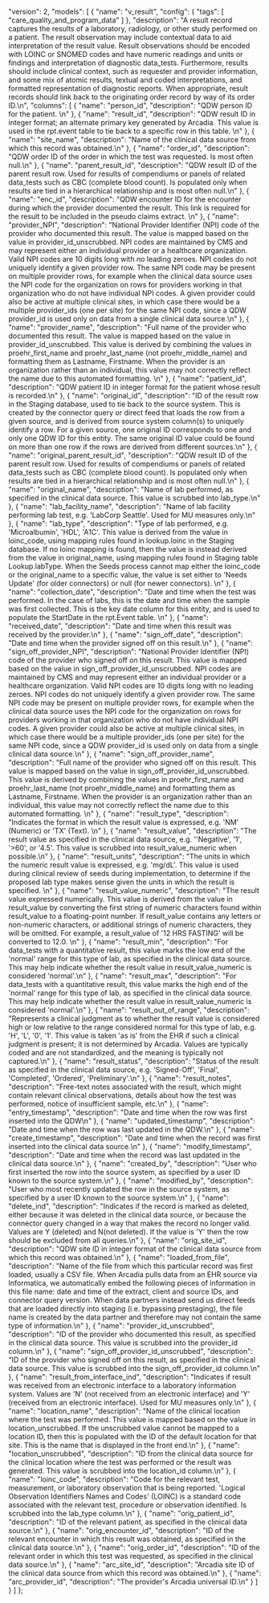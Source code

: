   "version": 2,
  "models": [
    {
      "name": "v_result",
      "config": {
        "tags": [
          "care_quality_and_program_data"
        ]
      },
      "description": "A result record captures the results of a laboratory, radiology, or other study performed on a patient. The result observation may include contextual data to aid interpretation of the result value. Result observations should be encoded with LOINC or SNOMED codes and have numeric readings and units or findings and interpretation of diagnostic data_tests. Furthermore, results should include clinical context, such as requester and provider information, and some mix of atomic results, textual and coded interpretations, and formatted representation of diagnostic reports. When appropriate, result records should link back to the originating order record by way of its order ID.\n",
      "columns": [
        {
          "name": "person_id",
          "description": "QDW person ID for the patient. \n"
        },
        {
          "name": "result_id",
          "description": "QDW result ID in integer format; an alternate primary key generated by Arcadia.  This value is used in the rpt.event table to tie back to a specific row in this table.  \n"
        },
        {
          "name": "site_name",
          "description": "Name of the clinical data source from which this record was obtained.\n"
        },
        {
          "name": "order_id",
          "description": "QDW order ID of the order in which the test was requested.  Is most often null.\n"
        },
        {
          "name": "parent_result_id",
          "description": "QDW result ID of the parent result row.  Used for results of compendiums or panels of related data_tests such as CBC (complete blood count).  Is populated only when results are tied in a hierarchical relationship and is most often null.\n"
        },
        {
          "name": "enc_id",
          "description": "QDW encounter ID for the encounter during which the provider documented the result.  This link is required for the result to be included in the pseudo claims extract. \n"
        },
        {
          "name": "provider_NPI",
          "description": "National Provider Identifier (NPI) code of the provider who documented this result.  The value is mapped based on the value in provider_id_unscrubbed.  NPI codes are maintained by CMS and may represent either an individual provider or a healthcare organization.  Valid NPI codes are 10 digits long with no leading zeroes.  NPI codes do not uniquely identify a given provider row.  The same NPI code may be present on multiple provider rows, for example when the clinical data source uses the NPI code for the organization on rows for providers working in that organization who do not have individual NPI codes.  A given provider could also be active at multiple clinical sites, in which case there would be a multiple provider_ids (one per site) for the same NPI code, since a QDW provider_id is used only on data from a single clinical data source.\n"
        },
        {
          "name": "provider_name",
          "description": "Full name of the provider who documented this result.  The value is mapped based on the value in provider_id_unscrubbed.  This value is derived by combining the values in proehr_first_name and proehr_last_name (not proehr_middle_name) and formatting them as Lastname, Firstname.  When the provider is an organization rather than an individual, this value may not correctly reflect the name due to this automated formatting. \n"
        },
        {
          "name": "patient_id",
          "description": "QDW patient ID in integer format for the patient whose result is recorded.\n"
        },
        {
          "name": "original_id",
          "description": "ID of the result row in the Staging database, used to tie back to the source system.  This is created by the connector query or direct feed that loads the row from a given source, and is derived from source system column(s) to uniquely identify a row. For a given source, one original ID corresponds to one and only one QDW ID for this entity.  The same original ID value could be found on more than one row if the rows are derived from different sources.\n"
        },
        {
          "name": "original_parent_result_id",
          "description": "QDW result ID of the parent result row.  Used for results of compendiums or panels of related data_tests such as CBC (complete blood count).  Is populated only when results are tied in a hierarchical relationship and is most often null.\n"
        },
        {
          "name": "original_name",
          "description": "Name of lab performed, as specified in the clinical data source.  This value is scrubbed into lab_type.\n"
        },
        {
          "name": "lab_facility_name",
          "description": "Name of lab facility performing lab test, e.g. 'LabCorp Seattle'.  Used for MU measures only.\n"
        },
        {
          "name": "lab_type",
          "description": "Type of lab performed, e.g. 'Microalbumin', 'HDL', 'A1C'.  This value is derived from the value in loinc_code, using mapping rules found in lookup.loinc in the Staging database.  If no loinc mapping is found, then the value is instead derived from the value in original_name, using mapping rules found in Staging table Lookup.labType.  When the Seeds process cannot map either the loinc_code or the original_name to a specific value, the value is set either to 'Needs Update' (for older connectors) or null (for newer connectors). \n"
        },
        {
          "name": "collection_date",
          "description": "Date and time when the test was performed.  In the case of labs, this is the date and time when the sample was first collected.  This is the key date column for this entity, and is used to populate the StartDate in the rpt.Event table. \n"
        },
        {
          "name": "received_date",
          "description": "Date and time when this result was received by the provider.\n"
        },
        {
          "name": "sign_off_date",
          "description": "Date and time when the provider signed off on this result.\n"
        },
        {
          "name": "sign_off_provider_NPI",
          "description": "National Provider Identifier (NPI) code of the provider who signed off on this result.  This value is mapped based on the value in sign_off_provider_id_unscrubbed.  NPI codes are maintained by CMS and may represent either an individual provider or a healthcare organization.  Valid NPI codes are 10 digits long with no leading zeroes.  NPI codes do not uniquely identify a given provider row.  The same NPI code may be present on multiple provider rows, for example when the clinical data source uses the NPI code for the organization on rows for providers working in that organization who do not have individual NPI codes.  A given provider could also be active at multiple clinical sites, in which case there would be a multiple provider_ids (one per site) for the same NPI code, since a QDW provider_id is used only on data from a single clinical data source.\n"
        },
        {
          "name": "sign_off_provider_name",
          "description": "Full name of the provider who signed off on this result.  This value is mapped based on the value in sign_off_provider_id_unscrubbed.  This value is derived by combining the values in proehr_first_name and proehr_last_name (not proehr_middle_name) and formatting them as Lastname, Firstname.  When the provider is an organization rather than an individual, this value may not correctly reflect the name due to this automated formatting. \n"
        },
        {
          "name": "result_type",
          "description": "Indicates the format in which the result value is expressed, e.g. 'NM' (Numeric) or 'TX' (Text).  \n"
        },
        {
          "name": "result_value",
          "description": "The result value as specified in the clinical data source, e.g. ''Negative', '1', '>60', or '4.5'.  This value is scrubbed into result_value_numeric when possible.\n"
        },
        {
          "name": "result_units",
          "description": "The units in which the numeric result value is expressed, e.g. 'mg/dL'.  This value is used during clinical review of seeds during implementation, to determine if the proposed lab type makes sense given the units in which the result is specified. \n"
        },
        {
          "name": "result_value_numeric",
          "description": "The result value expressed numerically.  This value is derived from the value in result_value by converting the first string of numeric characters found within result_value to a floating-point number.  If result_value contains any letters or non-numeric characters, or additional strings of numeric characters, they will be omitted.  For example, a result_value of '12 HRS FASTING' will be converted to 12.0.  \n"
        },
        {
          "name": "result_min",
          "description": "For data_tests with a quantitative result, this value marks the low end of the 'normal' range for this type of lab, as specified in the clinical data source.  This may help indicate whether the result value in result_value_numeric is considered 'normal'.\n"
        },
        {
          "name": "result_max",
          "description": "For data_tests with a quantitative result, this value marks the high end of the 'normal' range for this type of lab, as specified in the clinical data source.  This may help indicate whether the result value in result_value_numeric is considered 'normal'.\n"
        },
        {
          "name": "result_out_of_range",
          "description": "Represents a clinical judgment as to whether the result value is considered high or low relative to the range considered normal for this type of lab, e.g. 'H', 'L', '0', '1'.  This value is taken 'as is' from the EHR if such a clinical judgment is present; it is not determined by Arcadia.  Values are typically coded and are not standardized, and the meaning is typically not captured.\n"
        },
        {
          "name": "result_status",
          "description": "Status of the result as specified in the clinical data source, e.g. 'Signed-Off',  'Final',  'Completed', 'Ordered', 'Preliminary'.\n"
        },
        {
          "name": "result_notes",
          "description": "Free-text notes associated with the result, which might contain relevant clinical observations, details about how the test was performed, notice of insufficient sample, etc.\n"
        },
        {
          "name": "entry_timestamp",
          "description": "Date and time when the row was first inserted into the QDW\n"
        },
        {
          "name": "updated_timestamp",
          "description": "Date and time when the row was last updated in the QDW.\n"
        },
        {
          "name": "create_timestamp",
          "description": "Date and time when the record was first inserted into the clinical data source.\n"
        },
        {
          "name": "modify_timestamp",
          "description": "Date and time when the record was last updated in the clinical data source.\n"
        },
        {
          "name": "created_by",
          "description": "User who first inserted the row into the source system, as specified by a user ID known to the source system.\n"
        },
        {
          "name": "modified_by",
          "description": "User who most recently updated the row in the source system, as specified by a user ID known to the source system.\n"
        },
        {
          "name": "delete_ind",
          "description": "Indicates if the record is marked as deleted, either because it was deleted in the clinical data source, or because the connector query changed in a way that makes the record no longer valid.  Values are Y (deleted) and N(not deleted).  If the value is 'Y' then the row should be excluded from all queries.\n"
        },
        {
          "name": "orig_site_id",
          "description": "QDW site ID in integer format of the clinical data source from which this record was obtained.\n"
        },
        {
          "name": "loaded_from_file",
          "description": "Name of the file from which this particular record was first loaded, usually a CSV file. When Arcadia pulls data from an EHR source via Informatica, we automatically embed the following pieces of information in this file name: date and time of the extract, client and source IDs, and connector query version.  When data partners instead send us direct feeds that are loaded directly into staging (i.e. bypassing prestaging), the file name is created by the data partner and therefore may not contain the same type of information.\n"
        },
        {
          "name": "provider_id_unscrubbed",
          "description": "ID of the provider who documented this result, as specified in the clinical data source.  This value is scrubbed into the provider_id column.\n"
        },
        {
          "name": "sign_off_provider_id_unscrubbed",
          "description": "ID of the provider who signed off on this result, as specified in the clinical data source.  This value is scrubbed into the sign_off_provider_id column.\n"
        },
        {
          "name": "result_from_interface_ind",
          "description": "Indicates if result was received from an electronic interface to a laboratory information system.  Values are 'N' (not received from an electronic interface) and 'Y' (received from an electronic interface).  Used for MU measures only.\n"
        },
        {
          "name": "location_name",
          "description": "Name of the clinical location where the test was performed.  This value is mapped based on the value in location_unscrubbed.  If the unscrubbed value cannot be mapped to a location ID, then this is populated with the ID of the default location for that site. This is the name that is displayed in the front end.\n"
        },
        {
          "name": "location_unscrubbed",
          "description": "ID from the clinical data source for the clinical location where the test was performed or the result was generated.  This value is scrubbed into the location_id column.\n"
        },
        {
          "name": "loinc_code",
          "description": "Code for the relevant test, measurement, or laboratory observation that is being reported.  'Logical Observation Identifiers Names and Codes' (LOINC) is a standard code associated with the relevant test, procedure or observation identified.  Is scrubbed into the lab_type column.\n"
        },
        {
          "name": "orig_patient_id",
          "description": "ID of the relevant patient, as specified in the clinical data source.\n"
        },
        {
          "name": "orig_encounter_id",
          "description": "ID of the relevant encounter in which this result was obtained, as specified in the clinical data source.\n"
        },
        {
          "name": "orig_order_id",
          "description": "ID of the relevant order in which this test was requested, as specified in the clinical data source.\n"
        },
        {
          "name": "arc_site_id",
          "description": "Arcadia site ID of the clinical data source from which this record was obtained.\n"
        },
        {
          "name": "arc_provider_id",
          "description": "The provider's Arcadia universal ID.\n"
        }
      ]
    }
  ]
};
